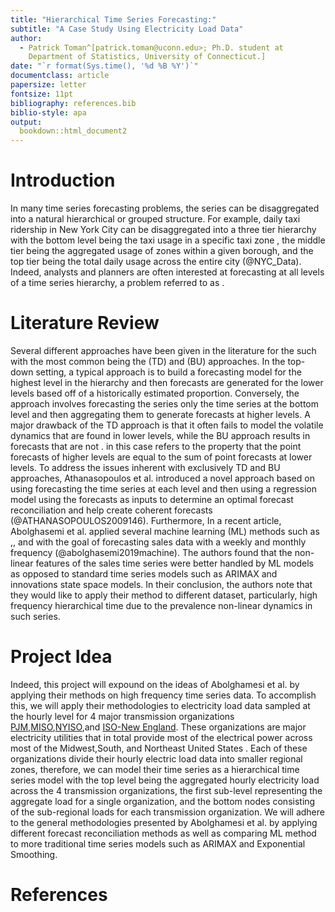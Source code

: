 ```yaml
---
title: "Hierarchical Time Series Forecasting:"
subtitle: "A Case Study Using Electricity Load Data"
author:
  - Patrick Toman^[patrick.toman@uconn.edu>; Ph.D. student at
    Department of Statistics, University of Connecticut.]
date: "`r format(Sys.time(), '%d %B %Y')`"
documentclass: article
papersize: letter
fontsize: 11pt
bibliography: references.bib
biblio-style: apa
output:
  bookdown::html_document2
---
```


# Introduction

In many time series forecasting problems, the series can be disaggregated into a natural hierarchical or grouped structure. For example, daily taxi ridership in New York City can be disaggregated into a three tier hierarchy with the bottom level being the taxi usage in a specific taxi zone , the middle tier being the aggregated usage of zones within a given borough, and the top tier being the total daily usage across the entire city (@NYC_Data). Indeed, analysts and planners are often interested at forecasting at all levels of a time series hierarchy, a problem referred to as \textit{hierarchical time series forecasting}.


# Literature Review

Several different approaches have been given in the literature for the such with the most common being the \textit{top-down} (TD) and \textit{bottom-up} (BU) approaches. In the top-down setting, a typical approach is to build a  forecasting model for the highest level in the hierarchy and then forecasts are generated for the lower levels based off of a historically estimated proportion. Conversely, the \textit{bottom-up} approach involves forecasting the series only the time series at the bottom level and then aggregating them to generate forecasts at higher levels. A major drawback of the TD approach is that it often fails to model the volatile dynamics that are found in lower levels, while the BU approach results in forecasts that are not \textit{coherent}. \textit{Coherency} in this case refers to the property that the point forecasts of higher levels are equal to the sum of point forecasts at lower levels. To address the issues inherent with exclusively TD and BU approaches, Athanasopoulos et al. introduced a novel approach based on using forecasting the time series at each level and then using a regression model using the forecasts as inputs to determine an optimal forecast reconciliation and help create coherent forecasts (@ATHANASOPOULOS2009146). Furthermore, In a recent article, Abolghasemi et al.  applied several machine learning (ML) methods such as \textit{support vector regression},\textit{artificial neural networks}, and \textit{gradient boosting} with the goal of forecasting sales data with a weekly and monthly frequency (@abolghasemi2019machine). The authors found that the non-linear features of the sales time series were better handled by ML models as opposed to standard time series models such as ARIMAX and innovations state space models. In their conclusion, the authors note that they would like to apply their method to different dataset, particularly, high frequency hierarchical time due to the prevalence non-linear dynamics in such series.
 
# Project Idea 

Indeed, this project will expound on the ideas of Abolghamesi et al. by applying their methods on high frequency time series data. To accomplish this, we will apply their methodologies to electricity load data sampled at the hourly level for 4  major transmission organizations [PJM][PJM],[MISO][MISO],[NYISO][NYISO],and [ISO-New England][ISO-NE]. These organizations are major electricity utilities that in total provide most of the electrical power across most of the Midwest,South, and Northeast United States . Each of these organizations divide their hourly electric load data into smaller regional zones, therefore, we can model their time series as a hierarchical time series model with the top level being the aggregated hourly electricity load across the 4 transmission organizations, the first sub-level representing the aggregate load for a single organization, and the bottom nodes consisting of the sub-regional loads for each transmission organization. We will adhere to the general methodologies presented by Abolghamesi et al. by applying different forecast reconciliation methods as well as comparing ML method to more traditional time series models such as ARIMAX and Exponential Smoothing.     
 
# References 

[NYC-Taxi_Limo]: https://www1.nyc.gov/site/tlc/about/tlc-trip-record-data.page
[PJM]: https://www.pjm.com/markets-and-operations/energy.aspx
[MISO]: https://www.misoenergy.org/markets-and-operations/real-time--market-data/market-reports/#t=10&p=0&s=MarketReportPublished&sd=desc
[NYISO]: https://www.nyiso.com/load-data
[ISO-NE]: https://www.iso-ne.com/isoexpress/web/reports/load-and-demand/-/tree/demand-by-zone

